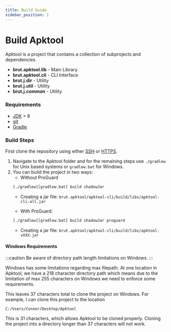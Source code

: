```yaml
---
title: Build Guide
sidebar_position: 1
---
```


# Build Apktool

Apktool is a project that contains a collection of subprojects and dependencies.

- **brut.apktool.lib** - Main Library
- **brut.apktool.cli** - CLI Interface 
- **brut.j.dir** - Utility
- **brut.j.util** - Utility
- **brut.j.common** - Utility

### Requirements

- [JDK](https://www.oracle.com/java/technologies/downloads/) > 8
- [git](https://git-scm.com/downloads)
- [Gradle](https://gradle.org/)

### Build Steps

First clone the repository using either
[SSH](git@github.com:iBotPeaches/Apktool.git) or [HTTPS](https://github.com/iBotPeaches/Apktool.git).

1. Navigate to the Apktool folder and for the remaining steps use `./gradlew` for Unix based systems or `gradlew.bat` for Windows.
2. You can build the project in two ways:
   - Without ProGuard 
   ```bash
   [./gradlew][gradlew.bat] build shadowJar
   ```
      - Creating a jar file: `brut.apktool/apktool-cli/build/libs/apktool-cli-all.jar`
   
   - With ProGuard:
   ```bash
   [./gradlew][gradlew.bat] build shadowJar proguard
   ```
      - Creating a jar file: `brut.apktool/apktool-cli/build/libs/apktool-vXXX.jar`

#### Windows Requirements

:::caution
Be aware of directory path length limitations on Windows.
:::

Windows has some limitations regarding max filepath. At one location in Apktool, we have a 218 character directory path
which means due to the limitation of max 255 characters on Windows we need to enforce some requirements.

This leaves 37 characters total to clone the project on Windows. For example, I can clone this project to the location

```
C:/Users/Connor/Desktop/Apktool
```

This is 31 characters, which allows Apktool to be cloned properly. Cloning the project into a directory longer than 37
characters will not work.
